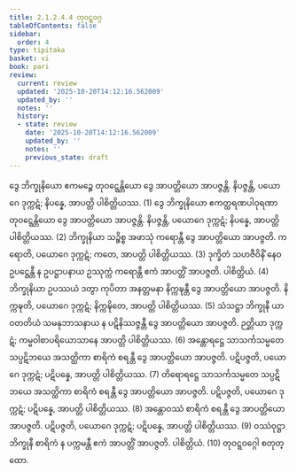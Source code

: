 ```yaml
---
title: 2.1.2.4.4 တုဝဋ္ဋဝဂ္ဂ
tableOfContents: false
sidebar:
  order: 4
type: tipitaka
basket: vi
book: pari
review:
  current: review
  updated: '2025-10-20T14:12:16.562009'
  updated_by: ''
  notes: ''
  history:
  - state: review
    date: '2025-10-20T14:12:16.562009'
    updated_by: ''
    notes: ''
    previous_state: draft
---
```



<DynamicBreadcrumb />


<ReviewStatus review={frontmatter.review} showDetails={true} />

<HypothesisAnnotation frontmatter={frontmatter} />

<Division number="234" book="pari" e="ch" v="5" p="134">

<Paragraph number="910" book="pari">
ဒွေ ဘိက္ခုနိယော ဧကမဉ္စေ တုဝဋ္ဋေန္တိယော ဒွေ အာပတ္တိယော အာပဇ္ဇန္တိ. နိပဇ္ဇန္တိ, ပယောဂေ ဒုက္ကဋံ; နိပန္နေ, အာပတ္တိ ပါစိတ္တိယဿ. (1)
</Paragraph>

<Paragraph number="911" book="pari">
ဒွေ ဘိက္ခုနိယော ဧကတ္ထရဏပါဝုရဏာ တုဝဋ္ဋေန္တိယော ဒွေ အာပတ္တိယော အာပဇ္ဇန္တိ. နိပဇ္ဇန္တိ, ပယောဂေ ဒုက္ကဋံ; နိပန္နေ, အာပတ္တိ ပါစိတ္တိယဿ. (2)
</Paragraph>

<Paragraph number="912" book="pari">
ဘိက္ခုနိယာ သဉ္စိစ္စ အဖာသုံ ကရောန္တီ ဒွေ အာပတ္တိယော အာပဇ္ဇတိ. ကရောတိ, ပယောဂေ ဒုက္ကဋံ; ကတေ, အာပတ္တိ ပါစိတ္တိယဿ. (3)
</Paragraph>

<Paragraph number="913" book="pari">
ဒုက္ခိတံ သဟဇီဝိနိံ နေဝ ဥပဋ္ဌေန္တီ န ဥပဋ္ဌာပနာယ ဥဿုက္ကံ ကရောန္တီ ဧကံ အာပတ္တိံ အာပဇ္ဇတိ. ပါစိတ္တိယံ. (4)
</Paragraph>

<Paragraph number="914" book="pari">
ဘိက္ခုနိယာ ဥပဿယံ ဒတွာ ကုပိတာ အနတ္တမနာ နိက္ကဍ္ဎန္တီ ဒွေ အာပတ္တိယော အာပဇ္ဇတိ. နိက္ကဍ္ဎတိ, ပယောဂေ ဒုက္ကဋံ; နိက္ကဍ္ဎိတေ, အာပတ္တိ ပါစိတ္တိယဿ. (5)
</Paragraph>

<Paragraph number="915" book="pari">
သံသဋ္ဌာ ဘိက္ခုနီ ယာဝတတိယံ သမနုဘာသနာယ န ပဋိနိဿဇ္ဇန္တီ ဒွေ အာပတ္တိယော အာပဇ္ဇတိ. ဉတ္တိယာ ဒုက္ကဋံ; ကမ္မဝါစာပရိယောသာနေ အာပတ္တိ ပါစိတ္တိယဿ. (6)
</Paragraph>

<Paragraph number="916" book="pari">
အန္တောရဋ္ဌေ သာသင်္ကသမ္မတေ သပ္ပဋိဘယေ အသတ္ထိကာ စာရိကံ စရန္တီ ဒွေ အာပတ္တိယော အာပဇ္ဇတိ. ပဋိပဇ္ဇတိ, ပယောဂေ ဒုက္ကဋံ; ပဋိပန္နေ, အာပတ္တိ ပါစိတ္တိယဿ. (7)
</Paragraph>

<Paragraph number="917" book="pari">
တိရောရဋ္ဌေ သာသင်္ကသမ္မတေ သပ္ပဋိဘယေ အသတ္ထိကာ စာရိကံ စရန္တီ ဒွေ အာပတ္တိယော အာပဇ္ဇတိ. ပဋိပဇ္ဇတိ, ပယောဂေ ဒုက္ကဋံ; ပဋိပန္နေ, အာပတ္တိ ပါစိတ္တိယဿ. (8)
</Paragraph>

<Paragraph number="918" book="pari">
အန္တောဝဿံ စာရိကံ စရန္တီ ဒွေ အာပတ္တိယော အာပဇ္ဇတိ. ပဋိပဇ္ဇတိ, ပယောဂေ ဒုက္ကဋံ; ပဋိပန္နေ, အာပတ္တိ ပါစိတ္တိယဿ. (9)
</Paragraph>

<Paragraph number="919" book="pari">
ဝဿံဝုဋ္ဌာ ဘိက္ခုနီ စာရိကံ န ပက္ကမန္တီ ဧကံ အာပတ္တိံ အာပဇ္ဇတိ. ပါစိတ္တိယံ. (10)

</Paragraph>
</Division>

<Paragraph number="920" type="center" book="pari">
တုဝဋ္ဋဝဂ္ဂေါ စတုတ္ထော.
</Paragraph>